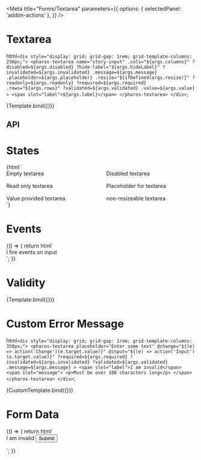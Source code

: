 

<Meta
  title="Forms/Textarea"
  parameters={{
    options: { selectedPanel: 'addon-actions' },
  }}
/>

# Textarea

<GuidelineLink path="textarea" />

  html`
    <div style="display: grid; grid-gap: 1rem; grid-template-columns: 250px;">
      <pharos-textarea
        name="story-input"
        .cols="${args.columns}"
        ?disabled=${args.disabled}
        ?hide-label="${args.hideLabel}"
        ?invalidated=${args.invalidated}
        .message=${args.message}
        .placeholder=${args.placeholder}
        .resize="${ifDefined(args.resize)}"
        ?readonly=${args.readonly}
        ?required=${args.required}
        .rows="${args.rows}"
        ?validated=${args.validated}
        .value=${args.value}
      >
        <span slot="label">${args.label}</span>
      </pharos-textarea>
    </div>
  `;

<Canvas withToolbar>
  <Story
    name="Base"
    args={{
      label: 'I am a label',
      hideLabel: false,
      columns: 20,
      rows: 2,
      value: 'Some text',
    }}
  >
    {Template.bind({})}
  </Story>
</Canvas>

## API

<ArgsTable of="pharos-textarea" />

# States

<Canvas withToolbar>
  <Story name="States">
    {html`
      <div style="display: grid; grid-gap: 1rem; grid-template-columns: repeat(2, 250px);">
        <pharos-textarea><span slot="label">Empty textarea</span></pharos-textarea>
        <pharos-textarea disabled><span slot="label">Disabled textarea</span></pharos-textarea>
        <pharos-textarea readonly value="Example text"
          ><span slot="label">Read only textarea</span></pharos-textarea
        >
        <pharos-textarea placeholder="Placeholder text"
          ><span slot="label">Placeholder for textarea</span></pharos-textarea
        >
        <pharos-textarea value="This value is provided"
          ><span slot="label">Value provided textarea</span></pharos-textarea
        >
        <pharos-textarea resize="none"
          ><span slot="label">non-resizeable textarea</span></pharos-textarea
        >
      </div>
    `}
  </Story>
</Canvas>

# Events

<Canvas withToolbar>
  <Story name="Events">
    {() => {
      return html`
        <div style="display: grid; grid-gap: 1rem; grid-template-columns: 250px;">
          <pharos-textarea
            placeholder="Enter some text"
            @change="${(e) => action('Change')(e.target.value)}"
            @input="${(e) => action('Input')(e.target.value)}"
          >
            <span slot="label">I fire events on input</span>
          </pharos-textarea>
        </div>
      `;
    }}
  </Story>
</Canvas>

# Validity

<Canvas withToolbar>
  <Story
    name="Validity"
    argTypes={{
      label: { table: { disable: true }, defaultValue: 'Test me out' },
      placeholder: {
        table: { disable: true },
        defaultValue: 'Enter some text',
      },
      value: { table: { disable: true }, defaultValue: ' ' },
    }}
    args={{
      required: true,
      invalidated: true,
      validated: false,
      message: 'This field does not meet the requirements',
    }}
  >
    {Template.bind({})}
  </Story>
</Canvas>

# Custom Error Message

  html`
    <div style="display: grid; grid-gap: 1rem; grid-template-columns: 350px;">
      <pharos-textarea
        placeholder="Enter some text"
        @change="${(e) => action('Change')(e.target.value)}"
        @input="${(e) => action('Input')(e.target.value)}"
        ?required=${args.required}
        ?invalidated=${args.invalidated}
        ?validated=${args.validated}
        .message=${args.message}
      >
        <span slot="label">I am invalid</span>
        <span slot="message">
          <p>Must be over 100 characters long</p>
        </span>
      </pharos-textarea>
    </div>
  `;

<Canvas withToolbar>
  <Story
    name="Custom Error Message"
    args={{
      required: false,
      invalidated: true,
      validated: false,
      message: 'This field does not meet the requirements',
    }}
  >
    {CustomTemplate.bind({})}
  </Story>
</Canvas>

# Form Data

<Canvas withToolbar>
  <Story name="Form Data">
    {() => {
      return html`
        <div style="display: grid; grid-gap: 1rem; grid-template-columns: 350px;">
          <form name="my-form" action="https://httpbin.org/post" method="POST">
            <pharos-textarea
              name="my-textarea"
              placeholder="Enter some text"
              @change="${(e) => action('Change')(e.target.value)}"
              @input="${(e) => action('Input')(e.target.value)}"
              required
            >
              <span slot="label">I am invalid</span>
            </pharos-textarea>
            <input
              type="submit"
              value="Submit"
              @click="${(e) => {
                e.preventDefault();
                const form = document.querySelector('form[name="my-form"]');
                const formData = createFormData(form);
                const xhr = new XMLHttpRequest();
                xhr.open('POST', 'https://httpbin.org/post', true);
                xhr.onload = function () {
                  const response = JSON.parse(this.responseText);
                  action('FormData')(JSON.stringify(response.form));
                };
                xhr.send(formData);
              }}"
            />
          </form>
        </div>
      `;
    }}
  </Story>
</Canvas>
